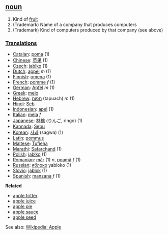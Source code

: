==[[noun]]==
#Kind of [[fruit]]
#(Trademark) Name of a company that produces computers
#(Trademark) Kind of computers produced by that company (see above)

===[[Translation]]s===
*[[Catalan]]: [[poma]] (1)
*[[Chinese]]: [[苹果]] (1)
*[[Czech]]: [[jablko]] (1)
*[[Dutch]]: [[appel]] ''m'' (1)
*[[Finnish]]: [[omena]] (1)
*[[French]]: [[pomme]] ''f'' (1)
*[[German]]: [[Apfel]] ''m'' (1)
*[[Greek]]: [[melo]]
*[[Hebrew]]: [[תפוח]] (tapuach) ''m'' (1)
*[[Hindi]]: [[Seb]]
*[[Indonesian]]: [[apel]] (1)
*[[Italian]]: [[mela]] ''f''
*[[Japanese]]: [[林檎]] (りんご, ringo) (1)
*[[Kannada]]: [[Sebu]]
*[[Korean]]: [[사과]] (sagwa) (1)
*[[Latin]]: [[pommus]]
*[[Maltese]]: [[Tufieha]]
*[[Marathi]]: [[Safarchand]] (1)
*[[Polish]]: [[jabłko]] (1)
*[[Romanian]]: [[măr]] (1) ''n'', [[poamă]] ''f'' (1)
*[[Russian]]: [[яблоко]] yabloko (1)
*[[Slovio]]: [[jablok]] (1)
*[[Spanish]]: [[manzana]] ''f'' (1)

'''Related'''

*[[apple fritter]]
*[[apple juice]]
*[[apple pie]]
*[[apple sauce]]
*[[apple seed]]

See also: [http://www.wikipedia.org/wiki/Apple Wikipedia: Apple]